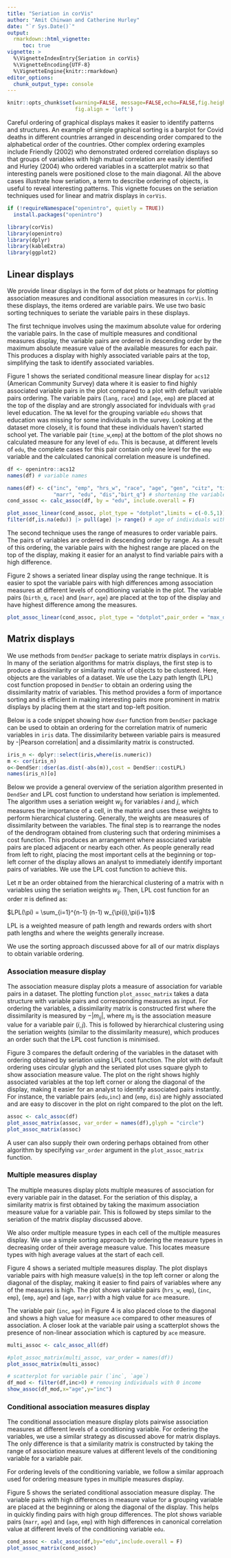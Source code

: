 ```yaml
---
title: "Seriation in corVis"
author: "Amit Chinwan and Catherine Hurley"
date: "`r Sys.Date()`"
output:
  rmarkdown::html_vignette:
     toc: true
vignette: >
  %\VignetteIndexEntry{Seriation in corVis}
  %\VignetteEncoding{UTF-8}
  %\VignetteEngine{knitr::rmarkdown}
editor_options: 
  chunk_output_type: console
---
```


```r
knitr::opts_chunk$set(warning=FALSE, message=FALSE,echo=FALSE,fig.height = 5, fig.width = 5,
                      fig.align = 'left')
```

Careful ordering of graphical displays makes it easier to identify patterns and structures. An example of simple graphical sorting is a barplot for Covid deaths in different countries arranged in descending order compared to the alphabetical order of the countries. Other complex ordering examples include Friendly (2002) who demonstrated ordered correlation displays so that groups of variables with high mutual correlation are easily identified and Hurley (2004) who ordered variables in a scatterplot matrix so that interesting panels were positioned close to the main diagonal. All the above cases illustrate how seriation, a term to describe ordering of objects, is useful to reveal interesting patterns. This vignette focuses on the seriation techniques used for linear and matrix displays in `corVis`.


```r
if (!requireNamespace("openintro", quietly = TRUE))
  install.packages("openintro")

library(corVis)
library(openintro)
library(dplyr)
library(kableExtra)
library(ggplot2)


```

## Linear displays

We provide linear displays in the form of dot plots or heatmaps for plotting association measures and conditional association measures in `corVis`. In these displays, the items ordered are variable pairs. We use two basic sorting techniques to seriate the variable pairs in these displays.

The first technique involves using the maximum absolute value for ordering the variable pairs. In the case of multiple measures and conditional measures display, the variable pairs are ordered in descending order by the maximum absolute measure value of the available measures for each pair. This produces a display with highly associated variable pairs at the top, simplifying the task to identify associated variables.

Figure 1 shows the seriated conditional measure linear display for `acs12` (American Community Survey) data where it is easier to find highly associated variable pairs in the plot compared to a plot with default variable pairs ordering. The variable pairs (`lang`, `race`) and (`age`, `emp`) are placed at the top of the display and are strongly associated for indviduals with `grad` level education. The `NA` level for the grouping variable `edu` shows that education was missing for some individuals in the survey. Looking at the dataset more closely, it is found that these individuals haven't started school yet.  The variable pair (`time_w`,`emp`) at the bottom of the plot shows no calculated measure for any level of `edu`. This is because, at different levels of `edu`, the complete cases for this pair contain only one level for the `emp` variable and the calculated canonical correlation measure is undefined.

```r
df <- openintro::acs12
names(df) # variable names

names(df) <- c("inc", "emp", "hrs_w", "race", "age", "gen", "citz", "time_w", "lang",
               "marr", "edu", "dis","birt_q") # shortening the variable names
cond_assoc <- calc_assoc(df, by = "edu", include.overall = F)

plot_assoc_linear(cond_assoc, plot_type = "dotplot",limits = c(-0.5,1))
filter(df,is.na(edu)) |> pull(age) |> range() # age of individuals with missing education
```


The second technique uses the range of measures to order variable pairs. The pairs of variables are ordered in descending order by range. As a result of this ordering, the variable pairs with the highest range are placed on the top of the display, making it easier for an analyst to find variable pairs with a high difference.

Figure 2 shows a seriated linear display using the range technique. It is easier to spot the variable pairs with high differences among association measures at different levels of conditioning variable in the plot. The variable pairs (`birth_q`, `race`) and (`marr`, `age`) are placed at the top of the display and have highest difference among the measures.
```r
plot_assoc_linear(cond_assoc, plot_type = "dotplot",pair_order = "max_diff", limits = c(-0.5,1))
```


## Matrix displays

We use methods from `DendSer` package to seriate matrix displays in `corVis`. In many of the seriation algorithms for matrix displays, the first step is to produce a dissimilarity or similarity matrix of objects to be clustered. Here, objects are the variables of a dataset. We use the Lazy path length (LPL) cost function proposed in `DendSer` to obtain an ordering using the dissimilarity matrix of variables. This method provides a form of importance sorting and is efficient in making interesting pairs more prominent in matrix displays by placing them at the start and top-left position.

Below is a code snippet showing how `dser` function from `DendSer` package can be used to obtain an ordering for the correlation matrix of numeric variables in `iris`  data. The dissimilarity between variable pairs is measured by -|Pearson correlation| and a dissimilarity matrix is constructed. 
```r
iris_n <- dplyr::select(iris,where(is.numeric))
m <- cor(iris_n)
o<-DendSer::dser(as.dist(-abs(m)),cost = DendSer::costLPL)
names(iris_n)[o]
```



Below we provide a general overview of the seriation algorithm presented in `DendSer` and LPL cost function to understand how seriation is implemented. The algorithm uses a seriation weight $w_{ij}$ for variables $i$ and $j$, which measures the importance of a cell, in the matrix and uses these weights to perform hierarchical clustering. Generally, the weights are measures of dissimilarity between the variables. The final step is to rearrange the nodes of the dendrogram obtained from clustering such that ordering minimises a cost function. This produces an arrangement where associated variable pairs are placed adjacent or nearby each other. As people generally read from left to right, placing the most important cells at the beginning or top-left corner of the display allows an analyst to immediately identify important pairs of variables. We use the LPL cost function to achieve this.

Let $\pi$ be an order obtained from the hierarchical clustering of a matrix with n variables using the seriation weights $w_{ij}$. Then, LPL cost function for an order $\pi$ is defined as:

$LPL(\pi) = \sum_{i=1}^{n-1} (n-1) w_{\pi(i),\pi(i+1)}$

LPL is a weighted measure of path length and rewards orders with short path lengths and where the weights generally increase.

<!-- We use seriation algorithm from Earle and Hurley (2015) to achieve this for our displays. The first step is to perform hierarchical clustering of a dissimilarity matrix (either for association measure display, multiple measures display or conditional measure display). This yields a dendrogram with an ordering where highly similar variables, depending on the display, are nearby. When used in a matrix display, this ordering brings similar variables close to the diagonal. In order to put these variables on the top-left corner we need an additional sorting step. This step uses seriation weights $w_{ij}$, where $w_{ij}$ measures the importance of comparison for variables $(i,j)$ and a cost function, where the main goal is to find a dendrogram ordering which minimizes the cost function. The cost function we use in _corVis_ is lazy path length (LPL) which is a variant of travelling salesman problem and rewards a short path with increasing weights.  -->

We use the sorting approach discussed above for all of our matrix displays to obtain variable ordering.

### Association measure display

The association measure display plots a measure of association for variable pairs in a dataset. The plotting function `plot_assoc_matrix` takes a data structure with variable pairs and corresponding measures as input. For ordering the variables, a dissimilarity matrix is constructed first where the dissimilarity is measured by $-|m_{ij}|$, where $m_{ij}$ is the association measure value for a variable pair $(i,j)$. This is followed by hierarchical clustering using the seriation weights (similar to the dissimilarity measure), which produces an order such that the LPL cost function is minimised.  

Figure 3 compares the default ordering of the variables in the dataset with ordering obtained by seriation using LPL cost function. The plot with default ordering uses circular glyph and the seriated plot uses square glyph to show association measure value. The plot on the right shows highly associated variables at the top left corner or along the diagonal of the display, making it easier for an analyst to identify associated pairs instantly. For instance, the variable pairs (`edu`,`inc`) and (`emp`, `dis`) are highly associated and are easy to discover in the plot on right compared to the plot on the left.

```r
assoc <- calc_assoc(df)
plot_assoc_matrix(assoc, var_order = names(df),glyph = "circle")
plot_assoc_matrix(assoc)
```

A user can also supply their own ordering perhaps obtained from other algorithm by specifying `var_order` argument in the `plot_assoc_matrix` function.

### Multiple measures display

The multiple measures display plots multiple measures of association for every variable pair in the dataset. For the seriation of this display, a similarity matrix is first obtained by taking the maximum association measure value for a variable pair. This is followed by steps similar to the seriation of the matrix display discussed above.

We also order multiple measure types in each cell of the multiple measures display. We use a simple sorting approach by ordering the measure types in decreasing order of their average measure value. This locates measure types with high average values at the start of each cell.

Figure 4 shows a seriated multiple measures display. The plot displays variable pairs with high measure value(s) in the top left corner or along the diagonal of the display, making it easier to find pairs of variables where any of the measures is high. The plot shows variable pairs (`hrs_w`, `emp`), (`inc`, `emp`), (`emp`, `age`) and (`age`, `marr`) with a high value for `ace` measure. 

The variable pair (`inc`, `age`) in Figure 4 is also placed close to the diagonal and shows a high value for measure `ace` compared to other measures of association. A closer look at the variable pair using a scatterplot shows the presence of non-linear association which is captured by `ace` measure. 

```r

multi_assoc <- calc_assoc_all(df)

#plot_assoc_matrix(multi_assoc, var_order = names(df))
plot_assoc_matrix(multi_assoc)
```

```r
# scatterplot for variable pair (`inc`, `age`)
df_mod <- filter(df,inc>0) # removing individuals with 0 income
show_assoc(df_mod,x="age",y="inc")
```


### Conditional association measures display

The conditional association measure display plots pairwise association measures at different levels of a conditioning variable. For ordering the variables, we use a similar strategy as discussed above for matrix displays. The only difference is that a similarity matrix is constructed by taking the range of association measure values at different levels of the conditioning variable for a variable pair.

For ordering levels of the conditioning variable, we follow a similar approach used for ordering measure types in multiple measures display. 

Figure 5 shows the seriated conditional association measure display. The variable pairs with high differences in measure value for a grouping variable are placed at the beginning or along the diagonal of the display. This helps in quickly finding pairs with high group differences. The plot shows variable pairs (`marr`, `age`) and (`age`, `emp`) with high differences in canonical correlation value at different levels of the conditioning variable `edu`.
```r
cond_assoc <- calc_assoc(df,by="edu",include.overall = F)
plot_assoc_matrix(cond_assoc)
```




